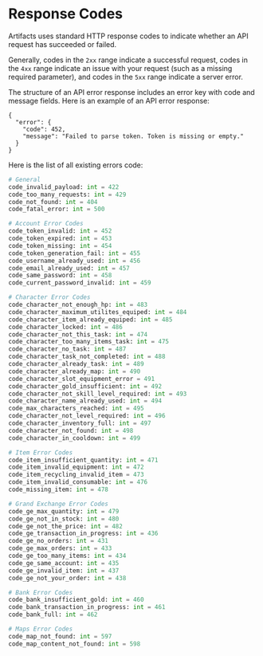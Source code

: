 # Response Codes  
Artifacts uses standard HTTP response codes to indicate whether an API request has succeeded or failed.

Generally, codes in the `2xx` range indicate a successful request, codes in the `4xx` range indicate  an issue with your request (such as a missing required parameter), and codes in the `5xx` range indicate a server error.

The structure of an API error response includes an error key with code and message fields. Here is an example of an API error response:

```http filename="Response example"
{
  "error": {
    "code": 452,
    "message": "Failed to parse token. Token is missing or empty."
  }
}
```

Here is the list of all existing errors code:

```python filename="Errors code" copy
# General
code_invalid_payload: int = 422
code_too_many_requests: int = 429
code_not_found: int = 404
code_fatal_error: int = 500

# Account Error Codes
code_token_invalid: int = 452
code_token_expired: int = 453
code_token_missing: int = 454
code_token_generation_fail: int = 455
code_username_already_used: int = 456
code_email_already_used: int = 457
code_same_password: int = 458
code_current_password_invalid: int = 459

# Character Error Codes
code_character_not_enough_hp: int = 483
code_character_maximum_utilites_equiped: int = 484
code_character_item_already_equiped: int = 485
code_character_locked: int = 486
code_character_not_this_task: int = 474
code_character_too_many_items_task: int = 475
code_character_no_task: int = 487
code_character_task_not_completed: int = 488
code_character_already_task: int = 489
code_character_already_map: int = 490
code_character_slot_equipment_error = 491
code_character_gold_insufficient: int = 492
code_character_not_skill_level_required: int = 493
code_character_name_already_used: int = 494
code_max_characters_reached: int = 495
code_character_not_level_required: int = 496
code_character_inventory_full: int = 497
code_character_not_found: int = 498
code_character_in_cooldown: int = 499

# Item Error Codes
code_item_insufficient_quantity: int = 471
code_item_invalid_equipment: int = 472
code_item_recycling_invalid_item = 473
code_item_invalid_consumable: int = 476
code_missing_item: int = 478

# Grand Exchange Error Codes
code_ge_max_quantity: int = 479
code_ge_not_in_stock: int = 480
code_ge_not_the_price: int = 482
code_ge_transaction_in_progress: int = 436
code_ge_no_orders: int = 431
code_ge_max_orders: int = 433
code_ge_too_many_items: int = 434
code_ge_same_account: int = 435
code_ge_invalid_item: int = 437
code_ge_not_your_order: int = 438

# Bank Error Codes
code_bank_insufficient_gold: int = 460
code_bank_transaction_in_progress: int = 461
code_bank_full: int = 462

# Maps Error Codes
code_map_not_found: int = 597
code_map_content_not_found: int = 598
```